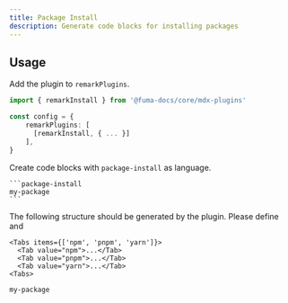 ```yaml
---
title: Package Install
description: Generate code blocks for installing packages
---
```


## Usage

Add the plugin to `remarkPlugins`.

```ts
import { remarkInstall } from '@fuma-docs/core/mdx-plugins'

const config = {
    remarkPlugins: [
      [remarkInstall, { ... }]
    ],
}
```

Create code blocks with `package-install` as language.

````mdx
```package-install
my-package
```
````

The following structure should be generated by the plugin. Please define and

```mdx
<Tabs items={['npm', 'pnpm', 'yarn']}>
  <Tab value="npm">...</Tab>
  <Tab value="pnpm">...</Tab>
  <Tab value="yarn">...</Tab>
<Tabs>
```

```package-install
my-package
```

